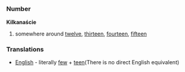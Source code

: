 =={{pl}}==
===Number===
'''Kilkanaście'''
# somewhere around [[twelve]], [[thirteen]], [[fourteen]], [[fifteen]] 

===Translations===
*[[English]] - literally [[few]] + [[teen]](There is no direct English equivalent)